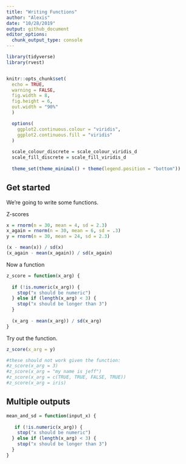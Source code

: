 ```yaml
---
title: "Writing Functions"
author: "Alexis"
date: "10/28/2019"
output: github_document
editor_options: 
  chunk_output_type: console
---
```


```r
library(tidyverse)
library(rvest)


knitr::opts_chunk$set(
  echo = TRUE,
  warning = FALSE,
  fig.width = 8,
  fig.height = 6,
  out.width = "90%"
  )

  options(
    ggplot2.continuous.colour = "viridis",
    ggplot2.continuous.fill = "viridis"
  )
  
  scale_colour_discrete = scale_colour_viridis_d
  scale_fill_discrete = scale_fill_viridis_d
  
  theme_set(theme_minimal() + theme(legend.position = "bottom"))
```

## Get started

We're going to write some functions.

Z-scores
```r
x = rnorm(n = 30, mean = 4, sd = 2.3)
x_again = rnorm(n = 30, mean = 6, sd = .3)
y = rnorm(n = 30, mean = 24, sd = 2.3)

(x - mean(x)) / sd(x)
(x_again - mean(x_again)) / sd(x_again)
```

Now a function

```r
z_score = function(x_arg) {
  
  if (!is.numeric(x_arg)) {
    stop("x should be numeric")
  } else if (length(x_arg) < 3) {
    stop("x should be longer than 3")
  }
  
  (x_arg - mean(x_arg)) / sd(x_arg)
}
```

Try out the function.
```r
z_score(x_arg = y)

#these should not work given the function:
#z_score(x_arg = 3)
#z_score(x_arg = "my name is jeff")
#z_score(x_arg = c(TRUE, TRUE, FALSE, TRUE))
#z_score(x_arg = iris)
```

## Multiple outputs

```r
mean_and_sd = function(input_x) {
  
   if (!is.numeric(x_arg)) {
    stop("x should be numeric")
  } else if (length(x_arg) < 3) {
    stop("x should be longer than 3")
  }
}
```

